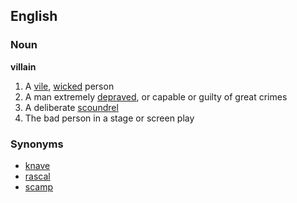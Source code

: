 == English ==
=== Noun ===
'''villain'''
# A [[vile]], [[wicked]] person 
# A man extremely [[depraved]], or capable or guilty of great crimes
# A deliberate [[scoundrel]]
# The bad person in a stage or screen play
=== Synonyms ===
*[[knave]]
*[[rascal]]
*[[scamp]]